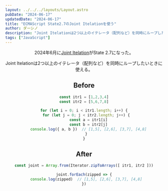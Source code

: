 ```yaml
---
layout: ../../../layouts/Layout.astro
pubDate: "2024-06-17"
updatedDate: "2024-06-17"
title: "ECMAScript State2.7のJoint Itelationを使う"
author: ダーシノ
description: "Joint Itelationは2つ以上のイテレータ（配列など）を同時にループしたいときに使える。"
tags: ["JavaScript"]
---
```



<Header {...frontmatter} />

2024年6月に[Joint Itelation](https://github.com/tc39/proposal-joint-iteration)がState 2.7になった。

Joint Itelationは2つ以上のイテレータ（配列など）を同時にループしたいときに使える。

## Before

```js
const itr1 = [1,2,3,4]
const itr2 = [5,6,7,8]

for (let i = 0; i < itr1.length; i++) {
  for (let j = 0; j < itr2.length; j++) {
    const a = itr1[i]
    const b = itr2[j]
    console.log({ a, b })  // [1,5], [2,6], [3,7], [4,8]
  }
}
```

## After

```js
const joint = Array.from(Iterator.zipToArrays([ itr1, itr2 ]))

joint.forEach(zipped => {
  console.log(zipped)  // [1,5], [2,6], [3,7], [4,8]
})
```

